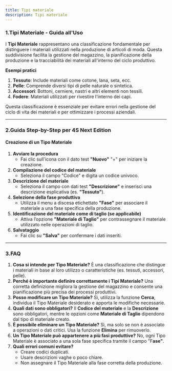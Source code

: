 ```yaml
---
title: Tipi materiale
description: Tipi materiale
---
```


### 1.**Tipi Materiale - Guida all'Uso**

I **Tipi Materiale** rappresentano una classificazione fondamentale per distinguere i materiali utilizzati nella produzione di articoli di moda. Questa suddivisione facilita la gestione del magazzino, la pianificazione della produzione e la tracciabilità dei materiali all'interno del ciclo produttivo.

**Esempi pratici**

1. **Tessuto**: Include materiali come cotone, lana, seta, ecc.
2. **Pelle**: Comprende diversi tipi di pelle naturale o sintetica.
3. **Accessori**: Bottoni, cerniere, nastri e altri elementi non tessili.
4. **Fodere**: Materiali utilizzati per rivestire l'interno dei capi.

Questa classificazione è essenziale per evitare errori nella gestione del ciclo di vita dei materiali e per ottimizzare i processi aziendali.

***

### 2.**Guida Step-by-Step per 4S Next Edition**

#### Creazione di un Tipo Materiale

1. **Avviare la procedura**
   * Fai clic sull'icona con il dato test **"Nuovo"**  "+" per iniziare la creazione.
2. **Compilazione del codice del materiale**
   * Seleziona il campo "Codice" e digita un codice univoco.
3. **Descrizione del materiale**
   * Seleziona il campo con dati test **"Descrizione"** e inserisci una descrizione esplicativa (es. **"Tessuto"**).
4. **Selezione della fase produttiva**
   * Utilizza il menu a discesa etichettato **"Fase"** per associare il materiale a una fase specifica della produzione.
5. **Identificazione del materiale come di taglio (se applicabile)**
   * Attiva l’opzione **"Materiale di Taglio"** per contrassegnare il materiale utilizzato nelle operazioni di taglio.
6. **Salvataggio**
   * Fai clic su **"Salva"** per confermare i dati inseriti.

***

### 3.**FAQ**

1. **Cosa si intende per Tipo Materiale?**
   È una classificazione che distingue i materiali in base al loro utilizzo o caratteristiche (es. tessuti, accessori, pelle).
2. **Perché è importante definire correttamente i Tipi Materiale?**
   Una corretta definizione migliora la gestione del magazzino e consente una pianificazione più precisa dei processi produttivi.
3. **Posso modificare un Tipo Materiale?**
   Sì, utilizza la funzione **Cerca**, individua il Tipo Materiale desiderato e apporta le modifiche necessarie.
4. **Quali dati sono obbligatori?**
   Il **Codice del materiale** e la **Descrizione** sono obbligatori, mentre le opzioni come **Materiale di Taglio** dipendono dal tipo di materiale creato.
5. **È possibile eliminare un Tipo Materiale?**
   Sì, ma solo se non è associato a operazioni o dati critici. Usa la funzione **Elimina** per rimuoverlo.
6. **Un Tipo Materiale può appartenere a più fasi produttive?**
   No, ogni Tipo Materiale è associato a una sola fase specifica tramite il campo "F**ase"**.
7. **Quali errori comuni evitare?**
   * Creare codici duplicati.
   * Usare descrizioni vaghe o poco chiare.
   * Non assegnare il Tipo Materiale alla fase corretta della produzione.